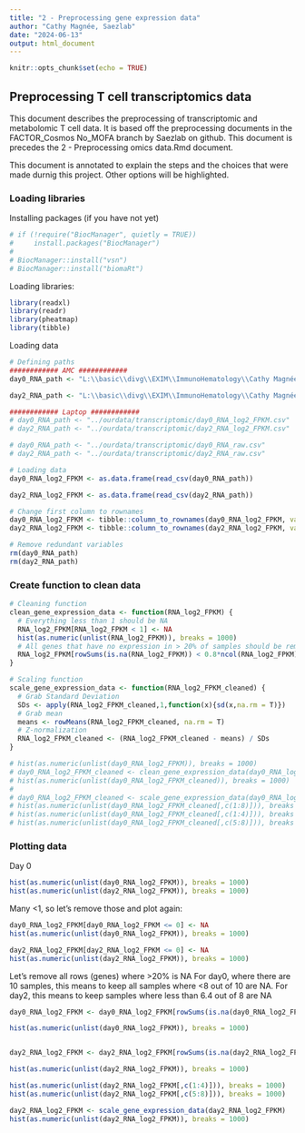 ```yaml
---
title: "2 - Preprocessing gene expression data"
author: "Cathy Magnée, Saezlab"
date: "2024-06-13"
output: html_document
---
```


```r
knitr::opts_chunk$set(echo = TRUE)
```

## Preprocessing T cell transcriptomics data

This document describes the preprocessing of transcriptomic and metabolomic T cell data. It is based off the preprocessing documents in the FACTOR_Cosmos No_MOFA branch by Saezlab on github. This document is precedes the 2 - Preprocessing omics data.Rmd document. 

This document is annotated to explain the steps and the choices that were made durnig this project. Other options will be highlighted.

### Loading libraries
Installing packages (if you have not yet)

```r
# if (!require("BiocManager", quietly = TRUE))
#     install.packages("BiocManager")
# 
# BiocManager::install("vsn")
# BiocManager::install("biomaRt")

```

Loading libraries:
```r
library(readxl)
library(readr)
library(pheatmap)
library(tibble)
```

Loading data
```r

# Defining paths
############ AMC ############  
day0_RNA_path <- "L:\\basic\\divg\\EXIM\\ImmunoHematology\\Cathy Magnée\\Data\\CD3_HDvsCLL\\Transcriptomic\\day0_RNA_log2_FPKM.csv"

day2_RNA_path <- "L:\\basic\\divg\\EXIM\\ImmunoHematology\\Cathy Magnée\\Data\\CD3_HDvsCLL\\Transcriptomic\\day2_RNA_log2_FPKM.csv"

############ Laptop ############ 
# day0_RNA_path <- "../ourdata/transcriptomic/day0_RNA_log2_FPKM.csv"
# day2_RNA_path <- "../ourdata/transcriptomic/day2_RNA_log2_FPKM.csv"

# day0_RNA_path <- "../ourdata/transcriptomic/day0_RNA_raw.csv"
# day2_RNA_path <- "../ourdata/transcriptomic/day2_RNA_raw.csv"

# Loading data
day0_RNA_log2_FPKM <- as.data.frame(read_csv(day0_RNA_path))

day2_RNA_log2_FPKM <- as.data.frame(read_csv(day2_RNA_path))

# Change first column to rownames
day0_RNA_log2_FPKM <- tibble::column_to_rownames(day0_RNA_log2_FPKM, var = "...1")
day2_RNA_log2_FPKM <- tibble::column_to_rownames(day2_RNA_log2_FPKM, var = "...1")

# Remove redundant variables
rm(day0_RNA_path)
rm(day2_RNA_path)

```

### Create function to clean data

```r
# Cleaning function
clean_gene_expression_data <- function(RNA_log2_FPKM) {
  # Everything less than 1 should be NA
  RNA_log2_FPKM[RNA_log2_FPKM < 1] <- NA 
  hist(as.numeric(unlist(RNA_log2_FPKM)), breaks = 1000)
  # All genes that have no expression in > 20% of samples should be removed
  RNA_log2_FPKM[rowSums(is.na(RNA_log2_FPKM)) < 0.8*ncol(RNA_log2_FPKM),]
}

# Scaling function
scale_gene_expression_data <- function(RNA_log2_FPKM_cleaned) {
  # Grab Standard Deviation
  SDs <- apply(RNA_log2_FPKM_cleaned,1,function(x){sd(x,na.rm = T)})
  # Grab mean
  means <- rowMeans(RNA_log2_FPKM_cleaned, na.rm = T)
  # Z-normalization 
  RNA_log2_FPKM_cleaned <- (RNA_log2_FPKM_cleaned - means) / SDs
}
```

```r
# hist(as.numeric(unlist(day0_RNA_log2_FPKM)), breaks = 1000)
# day0_RNA_log2_FPKM_cleaned <- clean_gene_expression_data(day0_RNA_log2_FPKM)
# hist(as.numeric(unlist(day0_RNA_log2_FPKM_cleaned)), breaks = 1000)
# 
# day0_RNA_log2_FPKM_cleaned <- scale_gene_expression_data(day0_RNA_log2_FPKM_cleaned)
# hist(as.numeric(unlist(day0_RNA_log2_FPKM_cleaned[,c(1:8)])), breaks = 1000)
# hist(as.numeric(unlist(day0_RNA_log2_FPKM_cleaned[,c(1:4)])), breaks = 1000)
# hist(as.numeric(unlist(day0_RNA_log2_FPKM_cleaned[,c(5:8)])), breaks = 1000)

```


### Plotting data

Day 0
```r
hist(as.numeric(unlist(day0_RNA_log2_FPKM)), breaks = 1000)
hist(as.numeric(unlist(day2_RNA_log2_FPKM)), breaks = 1000)

```


Many <1, so let's remove those and plot again:
```r

day0_RNA_log2_FPKM[day0_RNA_log2_FPKM <= 0] <- NA
hist(as.numeric(unlist(day0_RNA_log2_FPKM)), breaks = 1000) 

day2_RNA_log2_FPKM[day2_RNA_log2_FPKM <= 0] <- NA
hist(as.numeric(unlist(day2_RNA_log2_FPKM)), breaks = 1000) 
```

Let's remove all rows (genes) where >20% is NA
For day0, where there are 10 samples, this means to keep all samples where <8 out of 10 are NA.
For day2, this means to keep samples where less than 6.4 out of 8 are NA

```r
day0_RNA_log2_FPKM <- day0_RNA_log2_FPKM[rowSums(is.na(day0_RNA_log2_FPKM)) < 0.8*ncol(day0_RNA_log2_FPKM),]

hist(as.numeric(unlist(day0_RNA_log2_FPKM)), breaks = 1000) 


day2_RNA_log2_FPKM <- day2_RNA_log2_FPKM[rowSums(is.na(day2_RNA_log2_FPKM)) < 6,]

hist(as.numeric(unlist(day2_RNA_log2_FPKM)), breaks = 1000) 

hist(as.numeric(unlist(day2_RNA_log2_FPKM[,c(1:4)])), breaks = 1000) 
hist(as.numeric(unlist(day2_RNA_log2_FPKM[,c(5:8)])), breaks = 1000) 

day2_RNA_log2_FPKM <- scale_gene_expression_data(day2_RNA_log2_FPKM)
hist(as.numeric(unlist(day2_RNA_log2_FPKM)), breaks = 1000) 
```

